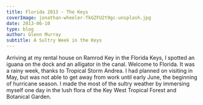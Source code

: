 ```yaml
---
title: Florida 2013 - The Keys
coverImage: jonathan-wheeler-TkGZFU2t9gc-unsplash.jpg
date: 2013-06-10
type: blog
author: Glenn Murray
subtitle: A Sultry Week in the Keys
---
```


Arriving at my rental house on Ramrod Key in the Florida Keys, I spotted an iguana on the dock and an alligator in the canal. Welcome to Florida. It was a rainy week, thanks to Tropical Storm Andrea. I had planned on visiting in May, but was not able to get away from work until early June, the beginning of hurricane season. I made the most of the sultry weather by immersing myself one day in the lush flora of the Key West Tropical Forest and Botanical Garden.

<FloridaKeys2013SlideShow />

